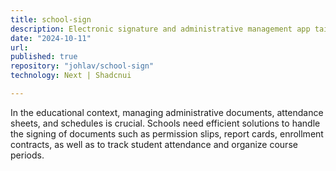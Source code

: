 ```yaml
---
title: school-sign
description: Electronic signature and administrative management app tailored to a school's needs.
date: "2024-10-11"
url:
published: true
repository: "johlav/school-sign"
technology: Next | Shadcnui

---
```



In the educational context, managing administrative documents, attendance sheets, and schedules is crucial. Schools need efficient solutions to handle the signing of documents such as permission slips, report cards, enrollment contracts, as well as to track student attendance and organize course periods.
